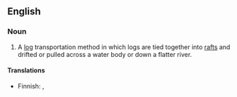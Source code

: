 ==English==
{{wikipedia}}

===Noun===
{{en-noun|-|sg=[[timber]] [[rafting]]}}

# A [[log]] transportation method in which logs are tied together into [[raft]]s and drifted or pulled across a water body or down a flatter river.

====Translations====
{{trans-top|log transportation method}}
* Finnish: {{t-|fi|uitto}}, {{t-|fi|tukinuitto}}
{{trans-mid}}
{{trans-bottom}}